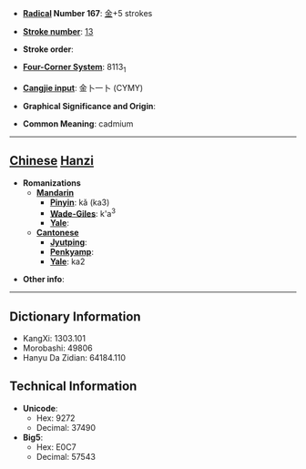 * '''[[Wiktionary:Chinese radical index| Radical]] Number 167''': [[Wiktionary:Chinese radical index 金|金]]+5 strokes

* '''[[Wiktionary:Chinese total strokes index|Stroke number]]''': [[Wiktionary:Chinese total strokes index 13|13]]

* '''Stroke order''': 

* '''[[Wiktionary:Chinese four corner index|Four-Corner System]]''': 8113<sub>1</sub>

* '''[[Wiktionary:Chinese Cangjie index|Cangjie input]]''': 金卜一卜 (CYMY)

* '''Graphical Significance and Origin''': 

* '''Common Meaning''': cadmium

----

== [[Chinese]] [[Hanzi]] ==

* '''Romanizations'''
** '''[[Mandarin]]'''
*** '''[[Pinyin]]''': kǎ (ka3)
*** '''[[Wade-Giles]]''': k'a<sup>3</sup>
*** '''[[Yale]]''': 
** '''[[Cantonese]]'''
*** '''[[Jyutping]]''':
*** '''[[Penkyamp]]''': 
*** '''[[Yale]]''': ka2

* '''Other info''': 

----

== Dictionary Information ==

* KangXi: 1303.101
* Morobashi: 49806
* Hanyu Da Zidian: 64184.110

== Technical Information ==

* '''Unicode''':
** Hex: 9272
** Decimal: 37490
* '''Big5''':
** Hex: E0C7
** Decimal: 57543